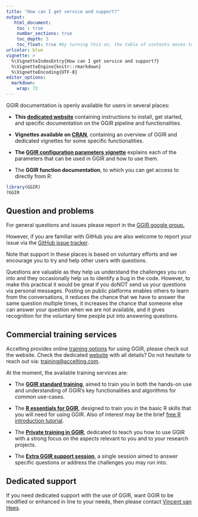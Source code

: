 ```yaml
---
title: "How can I get service and support?"
output:
   html_document:
    toc : true
    number_sections: true
    toc_depth: 3
    toc_float: true #by turning this on, the table of contents moves to the left of the page.
urlcolor: blue
vignette: >
  %\VignetteIndexEntry{How can I get service and support?}
  %\VignetteEngine{knitr::rmarkdown}
  %\VignetteEncoding{UTF-8}
editor_options:
  markdown:
    wrap: 72
---
```


GGIR documentation is openly available for users in several places:

-   **This [dedicated website](https://wadpac.github.io/GGIR/)**
    containing instructions to install, get started, and specific
    documentation on the GGIR pipeline and functionalities.

-   **Vignettes available on
    [CRAN](https://cran.r-project.org/package=GGIR/index.html)**,
    containing an overview of GGIR and dedicated vignettes for some
    specific functionalities.

-   **The [GGIR configuration parameters
    vignette](https://cran.r-project.org/package=GGIR/vignettes/GGIRParameters.html)**
    explains each of the parameters that can be used in GGIR and how to
    use them.

-   The **GGIR function documentation**, to which you can get access to
    directly from R:

``` r
library(GGIR)
?GGIR
```

## Question and problems

For general questions and issues please report in the [GGIR google
group](https://groups.google.com/forum/#!forum/RpackageGGIR)[.]{.underline}

However, if you are familiar with GitHub you are also welcome to report
your issue via the [GitHub issue
tracker](https://github.com/wadpac/GGIR/issues).

Note that support in these places is based on voluntary efforts and we
encourage you to try and help other users with questions.

Questions are valuable as they help us understand the challenges you run
into and they occasionally help us to identify a bug in the code.
However, to make this practical it would be great if you doNOT send us
your questions via personal messages. Posting on public platforms
enables others to learn from the conversations, it reduces the chance
that we have to answer the same question multiple times, it increases
the chance that someone else can answer your question when we are not
available, and it gives recognition for the voluntary time people put
into answering questions.

## Commercial training services

Accelting provides online [training
options](https://www.accelting.com/ggir-training/) for using GGIR,
please check out the website. Check the dedicated
[website](https://www.accelting.com/ggir-training/) with all details? Do
not hesitate to reach out via:
[training\@accelting.com](mailto:training@accelting.com).

At the moment, the available training services are:

-   The [**GGIR standard
    training**](https://www.accelting.com/ggir-standard-training/),
    aimed to train you in both the hands-on use and understanding of
    GGIR's key functionalities and algorithms for common use-cases.

-   The [**R essentials for
    GGIR**](https://www.accelting.com/r-essentials-for-ggir/), designed
    to train you in the basic R skills that you will need for using
    GGIR. Also of interest may be the brief [free R introduction
    tutorial](https://www.accelting.com/updates/short-r-tutorial/).

-   The [**Private training in
    GGIR**](https://www.accelting.com/ggir-private-training-info/),
    dedicated to teach you how to use GGIR with a strong focus on the
    aspects relevant to you and to your research projects.

-   The [**Extra GGIR support
    session**](https://www.accelting.com/ggir-training/#:~:text=GGIR%20private%20training%22/%3E-,Extra%20GGIR%20support%20session,-Aim%3A%20Single%20session),
    a single session aimed to answer specific questions or address the
    challenges you may run into.

## Dedicated support

If you need dedicated support with the use of GGIR, want GGIR to be modified or enhanced in line to your needs, then please contact [Vincent van Hees](https://www.accelting.com/). 
